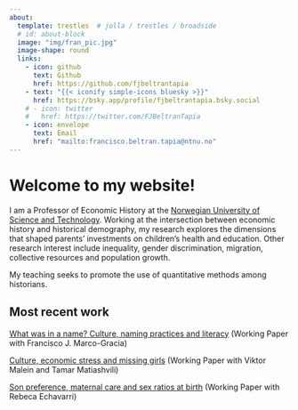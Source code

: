 ```yaml
---
about:
  template: trestles  # jolla / trestles / broadside
  # id: about-block
  image: "img/fran_pic.jpg"
  image-shape: round
  links:
    - icon: github
      text: Github
      href: https://github.com/fjbeltrantapia 
    - text: "{{< iconify simple-icons bluesky >}}"
      href: https://bsky.app/profile/fjbeltrantapia.bsky.social 
    # - icon: twitter
    #   href: https://twitter.com/FJBeltranTapia
    - icon: envelope
      text: Email
      href: "mailto:francisco.beltran.tapia@ntnu.no"  
---
```


# Welcome to my website!

I am a Professor of Economic History at the [Norwegian University of Science and Technology](https://www.ntnu.edu/employees/francisco.beltran.tapia). Working at the intersection between economic history and historical demography, my research explores the dimensions that shaped parents' investments on children's health and education. Other research interest include inequality, gender discrimination, migration, collective resources and population growth. 

My teaching seeks to promote the use of quantitative methods among historians.

::: {#about-block}
## Most recent work
:::

:::{.column-body}
[What was in a name? Culture, naming practices and literacy](https://cepr.org/publications/dp19625) (Working Paper with Francisco J. Marco-Gracia)

[Culture, economic stress and missing girls](https://cepr.org/publications/dp18761) (Working Paper with Viktor Malein and Tamar Matiashvili)

[Son preference, maternal care and sex ratios at birth](https://cepr.org/publications/dp18368) (Working Paper with Rebeca Echavarri)
:::